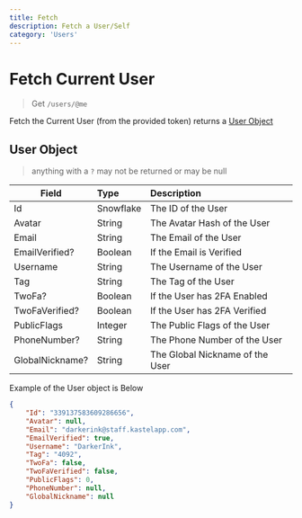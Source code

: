 ```yaml
---
title: Fetch
description: Fetch a User/Self
category: 'Users'
---
```


# Fetch Current User

>Get `/users/@me`

Fetch the Current User (from the provided token) returns a [User Object](#user-object)


## User Object

>anything with a `?` may not be returned or may be null

| Field           | Type      | Description                     |
| --------------- | :-------- | :------------------------------ |
| Id              | Snowflake | The ID of the User              |
| Avatar          | String    | The Avatar Hash of the User     |
| Email           | String    | The Email of the User           |
| EmailVerified?  | Boolean   | If the Email is Verified        |
| Username        | String    | The Username of the User        |
| Tag             | String    | The Tag of the User             |
| TwoFa?          | Boolean   | If the User has 2FA Enabled     |
| TwoFaVerified?  | Boolean   | If the User has 2FA Verified    |
| PublicFlags     | Integer   | The Public Flags of the User    |
| PhoneNumber?    | String    | The Phone Number of the User    |
| GlobalNickname? | String    | The Global Nickname of the User |



Example of the User object is Below

```json
{
    "Id": "339137583609286656",
    "Avatar": null,
    "Email": "darkerink@staff.kastelapp.com",
    "EmailVerified": true,
    "Username": "DarkerInk",
    "Tag": "4092",
    "TwoFa": false,
    "TwoFaVerified": false,
    "PublicFlags": 0,
    "PhoneNumber": null,
    "GlobalNickname": null
}
```